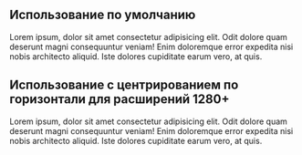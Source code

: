 
## Использование по умолчанию

<Playground>
    <AccordionBox title="Accordion title">
        <Paragraph hasMargin={false}>
            Lorem ipsum, dolor sit amet consectetur adipisicing elit. Odit dolore quam deserunt magni consequuntur veniam!
            Enim doloremque error expedita nisi nobis architecto aliquid. Iste dolores cupiditate earum vero, at quis.
        </Paragraph>
    </AccordionBox>
</Playground>

## Использование с центрированием по горизонтали для расширений 1280+

<Playground>
    <AccordionBox title="Accordion title" hCenterAlignWide={true}>
        <Paragraph hasMargin={false}>
            Lorem ipsum, dolor sit amet consectetur adipisicing elit. Odit dolore quam deserunt magni consequuntur veniam!
            Enim doloremque error expedita nisi nobis architecto aliquid. Iste dolores cupiditate earum vero, at quis.
        </Paragraph>
    </AccordionBox>
</Playground>
